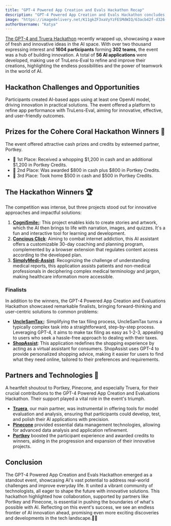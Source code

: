 ```yaml
---
title: "GPT-4 Powered App Creation and Evals Hackathon Recap"
description: "GPT-4 Powered App Creation and Evals Hackathon concludes, highlighting coolest AI projects with CogniSmile, Conscious Click, SimpliMedi-Assist as top projects among tough competition of 302 teams. Thanks everyone for their engagement!"
image: "https://imagedelivery.net/K11gkZF3xaVyYzFESMdWIQ/63acb42f-d326-4039-72b9-b37da8af5e00/full"
authorUsername: "Katya"
---
```


[The GPT-4 and Truera Hackathon](https://lablab.ai/event/gpt-4-powered-app-creation-hackathon) recently wrapped up, showcasing a wave of fresh and innovative ideas in the AI space. With over two thousand expressing interest and **1604 participants** forming **302 teams**, the event was a hub of building innovation. A total of **56 AI applications** were developed, making use of TruLens-Eval to refine and improve their creations, highlighting the endless possibilities and the power of teamwork in the world of AI.
## Hackathon **Challenges and Opportunities**

Participants created AI-based apps using at least one OpenAI model, driving innovation in practical solutions. The event offered a platform to refine app performance with TruLens-Eval, aiming for innovative, effective, and user-friendly outcomes.

## **Prizes for the Cohere Coral Hackathon Winners 🎁**

The event offered attractive cash prizes and credits by esteemed partner, Portkey.

- 🥇 1st Place: Received a whopping $1,200 in cash and an additional $1,200 in Portkey Credits.
- 🥈 2nd Place: Was awarded $800 in cash plus $800 in Portkey Credits.
- 🥉 3rd Place: Took home $500 in cash and $500 in Portkey Credits.

## **The Hackathon Winners 🏆**

The competition was intense, but three projects stood out for innovative approaches and impactful solutions:

1. **[CogniSmile:](https://lablab.ai/event/gpt-4-powered-app-creation-hackathon/mediterranean-ai/cognismile)**: This project enables kids to create stories and artwork, which the AI then brings to life with narration, images, and quizzes. It's a fun and interactive tool for learning and development.
2. **[Concious Click](https://lablab.ai/event/gpt-4-powered-app-creation-hackathon/conscious-click/conscious-click)**: Aiming to combat internet addiction, this AI assistant offers a customizable 30-day coaching and planning program, complemented by a browser extension that regulates content access according to the developed plan.
3. **[SimplyMedi-Assist](https://lablab.ai/event/gpt-4-powered-app-creation-hackathon/tumer/simplimedi-assist)**: Recognizing the challenge of understanding medical reports, this application assists patients and non-medical professionals in deciphering complex medical terminology and jargon, making healthcare information more accessible.

### **Finalists**

In addition to the winners, the GPT-4 Powered App Creation and Evaluations Hackathon showcased remarkable finalists, bringing forward-thinking and user-centric solutions to common problems:

- **[UncleSamTax:](https://lablab.ai/event/gpt-4-powered-app-creation-hackathon/give-us-all-your-money/filing-taxes-as-simple-as-1-2-3-with-unclesamtax)**: Simplifying the tax filing process, UncleSamTax turns a typically complex task into a straightforward, step-by-step process. Leveraging GPT-4, it aims to make tax filing as easy as 1-2-3, appealing to users who seek a hassle-free approach to dealing with their taxes.
- **[ShopAssist](https://lablab.ai/event/gpt-4-powered-app-creation-hackathon/influencer-assist/shopassist)**: This application redefines the shopping experience by acting as a virtual assistant for consumers. ShopAssist uses GPT-4 to provide personalized shopping advice, making it easier for users to find what they need online, tailored to their preferences and requirements.

## **Partners and Technologies 🤝**

A heartfelt shoutout to Portkey, Pinecone, and especially Truera, for their crucial contributions to the GPT-4 Powered App Creation and Evaluations Hackathon. Their support played a vital role in the event's triumph.

- **[Truera](https://lablab.ai/tech/truera/trulens)**, our main partner, was instrumental in offering tools for model evaluation and analysis, ensuring that participants could develop, test, and polish their AI applications with precision.
- **[Pinecone](https://lablab.ai/tech/pinecone)** provided essential data management technologies, allowing for advanced data analysis and application refinement.
- **[Portkey](https://lablab.ai/tech/portkey)** boosted the participant experience and awarded credits to winners, aiding in the progression and expansion of their innovative projects.

## **Conclusion**

The GPT-4 Powered App Creation and Evals Hackathon emerged as a standout event, showcasing AI's vast potential to address real-world challenges and improve everyday life. It united a vibrant community of technologists, all eager to shape the future with innovative solutions. This hackathon highlighted how collaboration, supported by partners like Portkey and Pinecone, is essential in pushing the boundaries of what's possible with AI. Reflecting on this event's success, we see an endless frontier of AI innovation ahead, promising even more exciting discoveries and developments in the tech landscape.🌟🏅
